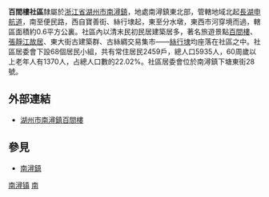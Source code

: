 {{notability unreferenced|time=2010-07-24T13:30:45+00:00}}
'''百間樓社區'''隸屬於[[浙江省|浙江省]][[湖州市|湖州市]][[南潯鎮|南潯鎮]]，地處南潯鎮東北部，管轄地域北起[[長湖申航道|長湖申航道]]，南至便民路，西自寶善街、絲行埭起，東至分水墩，東西市河穿境而過，轄區面積約0.6平方公裏。社區內以清末民初民居建築居多，著名旅遊景點[[百間樓|百間樓]]、[[張靜江故居|張靜江故居]]、東大街古建築群、古絲綢交易集市——[[絲行埭|絲行埭]]均座落在社區之中。社區居委會下設68個居民小組，共有常住居民2459戶，總人口5935人，60周歲以上老年人有1370人，占總人口數的22.02%。社區居委會位於南潯鎮下塘東街28號。

==外部連結==
*[https://web.archive.org/web/20120702195804/http://www.nxbjlsq.cn/index.asp 湖州市南潯鎮百間樓]

==參見==
*[[南潯鎮|南潯鎮]]

[[Category:南潯區|南潯镇]]
[[Category:湖州市社區|南]]